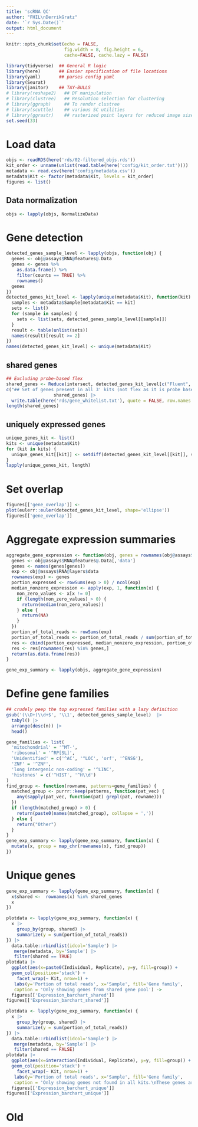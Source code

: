 ```yaml
---
title: 'scRNA QC'
author: "FHIL\nDerrikGratz"
date: '`r Sys.Date()`'
output: html_document
---
```


```r
knitr::opts_chunk$set(echo = FALSE,
                      fig.width = 8, fig.height = 6,
                      cache=FALSE, cache.lazy = FALSE) 

library(tidyverse)  ## General R logic
library(here)       ## Easier specification of file locations
library(yaml)       ## parses config yaml
library(Seurat)
library(janitor)    ## TAY-BULLS
# library(reshape2)   ## DF manipulation
# library(clustree)   ## Resolution selection for clustering
# library(ggraph)     ## To render clustree
# library(scuttle)    ## various SC utilities
# library(ggrastr)    ## rasterized point layers for reduced image size
set.seed(33)
```

# Load data

```r
objs <- readRDS(here('rds/02-filtered_objs.rds'))
kit_order <- unname(unlist(read.table(here('config/kit_order.txt'))))
metadata <- read.csv(here('config/metadata.csv'))
metadata$Kit <- factor(metadata$Kit, levels = kit_order)
figures <- list()
```

## Data normalization 

```r
objs <- lapply(objs, NormalizeData)
```

# Gene detection

```r
detected_genes_sample_level <- lapply(objs, function(obj) {
  genes <- obj@assays$RNA@features@.Data 
  genes <- genes %>% 
    as.data.frame() %>%
    filter(counts == TRUE) %>% 
    rownames()
  genes
})
detected_genes_kit_level <- lapply(unique(metadata$Kit), function(kit) {
  samples <- metadata$Sample[metadata$Kit == kit]
  sets <- list()
  for (sample in samples) {
    sets <- list(sets, detected_genes_sample_level[[sample]])
  }
  result <- table(unlist(sets))
  names(result)[result >= 2]
})
names(detected_genes_kit_level) <- unique(metadata$Kit)
```

## shared genes

```r
## Excluding probe-based flex
shared_genes <- Reduce(intersect, detected_genes_kit_level[c("Fluent", "GEMX3P", "NextGEM3P", "Parse_V3", "Scale")])
c("## Set of genes present in all 3' kits (not flex as it is probe based) in at least 10 cells in at least 2 samples",
                  shared_genes) |>
  write.table(here('rds/gene_whitelist.txt'), quote = FALSE, row.names = FALSE, col.names = FALSE)
length(shared_genes)
```

## uniquely expressed genes

```r
unique_genes_kit <- list()
kits <- unique(metadata$Kit)
for (kit in kits) {
  unique_genes_kit[[kit]] <- setdiff(detected_genes_kit_level[[kit]], shared_genes)
}
lapply(unique_genes_kit, length)
```

# Set overlap

```r
figures[['gene_overlap']] <-
plot(eulerr::euler(detected_genes_kit_level, shape='ellipse'))
figures[['gene_overlap']]
```

# Aggregate expression summaries

```r
aggregate_gene_expression <- function(obj, genes = rownames(obj@assays$RNA@features@.Data[,'data'])) {
  genes <- obj@assays$RNA@features@.Data[,'data']
  genes <- names(genes[genes])
  exp <- obj@assays$RNA@layers$data
  rownames(exp) <- genes
  portion_expressed <- rowSums(exp > 0) / ncol(exp)
  median_nonzero_expression <- apply(exp, 1, function(x) {
    non_zero_values <- x[x != 0]
    if (length(non_zero_values) > 0) {
      return(median(non_zero_values))
    } else {
      return(NA)
    }
  })
  portion_of_total_reads <- rowSums(exp)
  portion_of_total_reads <- portion_of_total_reads / sum(portion_of_total_reads)
  res <- cbind(portion_expressed, median_nonzero_expression, portion_of_total_reads)
  res <- res[rownames(res) %in% genes,]
  return(as.data.frame(res))
}
```

```r
gene_exp_summary <- lapply(objs, aggregate_gene_expression)
```

# Define gene families

```r
## crudely peep the top expressed families with a lazy definition
gsub('(\\D+)\\d+$', '\\1', detected_genes_sample_level)  |>
  tabyl() |> 
  arrange(desc(n)) |> 
  head()
```


```r
gene_families <- list(
  'mitochondrial' = '^MT-',
  'ribosomal' = '^RP[SL]', 
  'Unidentified' = c('^AC', '^LOC', 'orf', '^ENSG'),
  'ZNF' = '^ZNF',
  'long intergenic non-coding' = '^LINC',
  'histones' = c('^HIST', '^H\\d')
)
find_group <- function(rowname, patterns=gene_families) {
  matched_group <- purrr::keep(patterns, function(pat_vec) {
    any(sapply(pat_vec, function(pat) grepl(pat, rowname)))
  })
  if (length(matched_group) > 0) {
    return(paste0(names(matched_group), collapse = ','))
  } else {
    return("Other")
  }
}
gene_exp_summary <- lapply(gene_exp_summary, function(x) {
  mutate(x, group = map_chr(rownames(x), find_group))
})
```

# Unique genes

```r
gene_exp_summary <- lapply(gene_exp_summary, function(x) {
  x$shared <-  rownames(x) %in% shared_genes
  x
})
```


```r
plotdata <- lapply(gene_exp_summary, function(x) {
  x |>
    group_by(group, shared) |>
    summarize(y = sum(portion_of_total_reads))
}) |>
  data.table::rbindlist(idcol='Sample') |>
   merge(metadata, by='Sample') |> 
   filter(shared == TRUE)
plotdata |>
  ggplot(aes(x=paste0(Individual, Replicate), y=y, fill=group)) +
  geom_col(position='stack') +
    facet_wrap(~ Kit, nrow=1) +
   labs(y='Portion of total reads', x='Sample', fill='Gene family', 
   caption = 'Only showing genes from shared gene pool') ->
  figures[['Expression_barchart_shared']]
figures[['Expression_barchart_shared']]
```

```r
plotdata <- lapply(gene_exp_summary, function(x) {
  x |>
    group_by(group, shared) |>
    summarize(y = sum(portion_of_total_reads))
}) |>
  data.table::rbindlist(idcol='Sample') |>
   merge(metadata, by='Sample') |> 
   filter(shared == FALSE)
plotdata |>
  ggplot(aes(x=interaction(Individual, Replicate), y=y, fill=group)) +
  geom_col(position='stack') +
    facet_wrap(~ Kit, nrow=1) +
   labs(y='Portion of total reads', x='Sample', fill='Gene family', 
   caption = 'Only showing genes not found in all kits.\nThese genes are not necessarily unique to a kit, just not found in all kits') ->
  figures[['Expression_barchart_unique']]
figures[['Expression_barchart_unique']]
```

# Old



<!-- ## Genes with sufficient data -->

<!-- ```{r} -->
<!-- gtf <- read.table('/fh/fast/_IRC/FHIL/pub/ref/GRCh38/refdata-gex-GRCh38-2024-A/star/geneInfo.tab', header = FALSE, skip = 1, sep='\t') -->
<!-- colnames(gtf) <- c('ENS_ID', 'Symbol', 'Type') -->
<!-- ``` -->

<!-- ## Shared genes -->





<!-- ### Fluent -->

<!-- ```{r} -->
<!-- unique_genes <- setdiff( -->
<!--   detected_genes_kit_level$Fluent, -->
<!--         unique(c(detected_genes_kit_level$GEMX5P, detected_genes_kit_level$NextGEM5P, -->
<!--               detected_genes_kit_level$Flex,  -->
<!--               detected_genes_kit_level$Parse_V3, detected_genes_kit_level$Parse_V2,  -->
<!--               detected_genes_kit_level$GEMX3P, detected_genes_kit_level$NextGEM3P, -->
<!--               detected_genes_kit_level$Scale))) -->

<!-- kit <- 'Fluent' -->
<!-- plotdata <- subset(kit_level_objs[[kit]], features = unique_genes) -->
<!-- plotdata <- calculate_unique_gene_expression(plotdata) -->

<!-- ggplot(plotdata, aes(x=portion_expressed, y=median_nonzero_expression, -->
<!--                 label=ifelse(median_nonzero_expression>1 | portion_expressed > .25, gene, NA))) + -->
<!--   geom_point(alpha=0.3) + -->
<!--   ggrepel::geom_text_repel() + -->
<!--   labs(x = 'Portion of cells expressing gene across all samples', y = 'Median UMI count in expressing cells', main = kit) -> -->
<!--   figures[['Unique_expression_Fluent']] -->
<!-- figures[['Unique_expression_Fluent']] -->
<!-- ``` -->



<!-- ### Parse -->

<!-- ```{r} -->
<!-- unique_genes <- setdiff( -->
<!--   union(detected_genes_kit_level$Parse_V3, detected_genes_kit_level$Parse_V2), -->
<!--         unique(c(detected_genes_kit_level$GEMX5P, detected_genes_kit_level$NextGEM5P, -->
<!--               detected_genes_kit_level$Flex,  -->
<!--               detected_genes_kit_level$Fluent, -->
<!--               detected_genes_kit_level$GEMX3P, detected_genes_kit_level$NextGEM3P, -->
<!--               detected_genes_kit_level$Scale))) -->

<!-- kit <- 'Parse_V3' -->
<!-- plotdata <- subset(kit_level_objs[[kit]], features = unique_genes) -->
<!-- plotdata <- calculate_unique_gene_expression(plotdata) -->

<!-- ggplot(plotdata, aes(x=portion_expressed, y=median_nonzero_expression, -->
<!--                 label=ifelse(median_nonzero_expression>1 | portion_expressed > .5, gene, NA))) + -->
<!--   geom_point(alpha=0.3) + -->
<!--   ggrepel::geom_text_repel() + -->
<!--   labs(x = 'Portion of cells expressing gene across all samples', y = 'Median UMI count in expressing cells', main = kit) -> -->
<!--   figures[['Unique_expression_ParseV3']] -->
<!-- figures[['Unique_expression_ParseV3']] -->
<!-- ``` -->

<!-- ### Scale -->

<!-- ```{r} -->
<!-- unique_genes <- setdiff( -->
<!--   detected_genes_kit_level$Scale, -->
<!--         unique(c(detected_genes_kit_level$GEMX5P, detected_genes_kit_level$NextGEM5P, -->
<!--               detected_genes_kit_level$Flex,  -->
<!--               detected_genes_kit_level$Fluent, -->
<!--               detected_genes_kit_level$GEMX3P, detected_genes_kit_level$NextGEM3P, -->
<!--               union(detected_genes_kit_level$Parse_V3, detected_genes_kit_level$Parse_V2) -->
<!--               ))) -->

<!-- kit <- 'Scale' -->
<!-- plotdata <- subset(kit_level_objs[[kit]], features = unique_genes) -->
<!-- plotdata <- calculate_unique_gene_expression(plotdata) -->

<!-- ggplot(plotdata, aes(x=portion_expressed, y=median_nonzero_expression, -->
<!--                 label=ifelse(portion_expressed > .5, gene, NA))) + -->
<!--   geom_point(alpha=0.3) + -->
<!--   ggrepel::geom_text_repel(max.overlaps = 30) + -->
<!--   labs(x = 'Portion of cells expressing gene across all samples', y = 'Median UMI count in expressing cells', main = kit) -> -->
<!--   figures[['Unique_expression_Scale']] -->
<!-- figures[['Unique_expression_Scale']] -->
<!-- ``` -->
